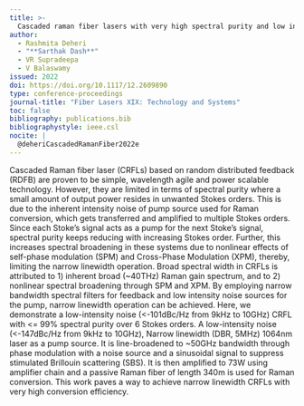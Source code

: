 ```yaml
---
title: >-
  Cascaded raman fiber lasers with very high spectral purity and low intensity noise
author:
  - Rashmita Deheri
  - "**Sarthak Dash**"
  - VR Supradeepa
  - V Balaswamy
issued: 2022
doi: https://doi.org/10.1117/12.2609890
type: conference-proceedings
journal-title: "Fiber Lasers XIX: Technology and Systems"
toc: false
bibliography: publications.bib
bibliographystyle: ieee.csl
nocite: |
  @deheriCascadedRamanFiber2022e
---
```


:::{.callout-tip collapse="true" title="Citation" icon="false"}
::: {#refs}
:::
:::

:::{.callout-note collapse="false" title="Abstract"}
Cascaded Raman fiber laser (CRFLs) based on random distributed feedback (RDFB) are proven to be simple, wavelength agile and power scalable technology. However, they are limited in terms of spectral purity where a small amount of output power resides in unwanted Stokes orders. This is due to the inherent intensity noise of pump source used for Raman conversion, which gets transferred and amplified to multiple Stokes orders. Since each Stoke’s signal acts as a pump for the next Stoke’s signal, spectral purity keeps reducing with increasing Stokes order. Further, this increases spectral broadening in these systems due to nonlinear effects of self-phase modulation (SPM) and Cross-Phase Modulation (XPM), thereby, limiting the narrow linewidth operation. Broad spectral width in CRFLs is attributed to 1) inherent broad (~40THz) Raman gain spectrum, and to 2) nonlinear spectral broadening through SPM and XPM. By employing narrow bandwidth spectral filters for feedback and low intensity noise sources for the pump, narrow linewidth operation can be achieved. Here, we demonstrate a low-intensity noise (<-101dBc/Hz from 9kHz to 10GHz) CRFL with <= 99% spectral purity over 6 Stokes orders. A low-intensity noise (<-147dBc/Hz from 9kHz to 10GHz), Narrow linewidth (DBR, 5MHz) 1064nm laser as a pump source. It is line-broadened to ~50GHz bandwidth through phase modulation with a noise source and a sinusoidal signal to suppress stimulated Brillouin scattering (SBS). It is then amplified to 73W using amplifier chain and a passive Raman fiber of length 340m is used for Raman conversion. This work paves a way to achieve narrow linewidth CRFLs with very high conversion efficiency.
:::
